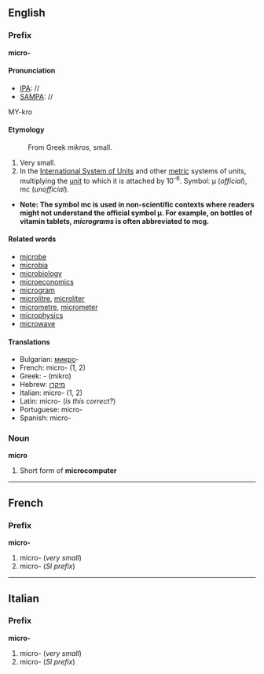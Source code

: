 ==English==
===Prefix===
'''micro-'''

====Pronunciation====
*[[IPA]]: //
*[[SAMPA]]: //
MY-kro

====Etymology====
:From Greek ''mikros'', small.

#Very small.
#In the [[International System of Units]] and other [[metric]] systems of units, multiplying the [[unit]] to which it is attached by 10<sup>-6</sup>. Symbol: μ (''official''), mc (''unofficial'').

*'''Note: The symbol mc is used in non-scientific contexts where readers might not understand the official symbol μ.  For example, on bottles of vitamin tablets, ''micrograms'' is often abbreviated to mcg.'''

====Related words====

*[[microbe]]
*[[microbia]]
*[[microbiology]]
*[[microeconomics]]
*[[microgram]]
*[[microlitre]], [[microliter]]
*[[micrometre]], [[micrometer]]
*[[microphysics]]
*[[microwave]]

====Translations====
*Bulgarian: [[микро]]-
*French: micro- (1, 2)
*Greek: [[ ]]- (mikro)
*Hebrew: [[מיקרו]]
*Italian: micro- (1, 2)
*Latin: micro- (''is this correct?'')
*Portuguese: micro-
*Spanish: micro-

===Noun===
'''micro'''

#Short form of '''microcomputer'''

----
==French==
===Prefix===
'''micro-'''

#micro- (''very small'')
#micro- (''SI prefix'')

----
==Italian==
===Prefix===
'''micro-'''

#micro- (''very small'')
#micro- (''SI prefix'')
